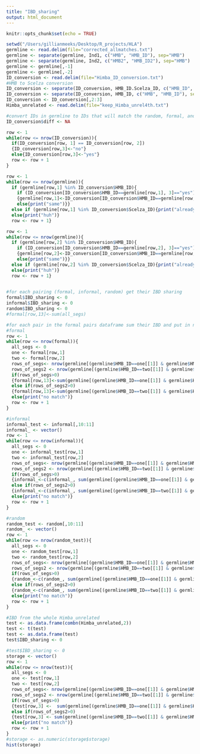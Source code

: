 ```yaml
---
title: "IBD_sharing"
output: html_document
---
```


```r
knitr::opts_chunk$set(echo = TRUE)
```
```r
setwd("/Users/gillianmeeks/Desktop/R_projects/HLA")
germline <- read.delim(file="corrected_allmatches.txt")
germline <- separate(germline, Ind1, c("HMB", "HMB_ID"), sep="HMB")
germline <- separate(germline, Ind2, c("HMB2", "HMB_ID2"), sep="HMB")
germline <- germline[,-1]
germline <- germline[,-2]
ID_conversion <- read.delim(file="Himba_ID_conversion.txt")
#HMB to Scelza conversion
ID_conversion <- separate(ID_conversion, HMB_ID.Scelza_ID, c("HMB_ID", "Scelza_ID"), sep=" ")
ID_conversion <- separate(ID_conversion, HMB_ID, c("HMB", "HMB_ID"), sep="HMB")
ID_conversion <- ID_conversion[,2:3]
Himba_unrelated <- read.delim(file="keep_Himba_unrel4th.txt")
```


```r
#convert IDs in germline to IDs that will match the random, formal, and informal pairs sheet
ID_conversion$diff <- NA

row <- 1
while(row <= nrow(ID_conversion)){
  if(ID_conversion[row, 1] == ID_conversion[row, 2])
  {ID_conversion[row,3]<-"no"}
  else{ID_conversion[row,3]<-"yes"}
  row <- row + 1
}

row <- 1
while(row <= nrow(germline)){
  if (germline[row,1] %in% ID_conversion$HMB_ID){
    if (ID_conversion[ID_conversion$HMB_ID==germline[row,1], 3]=="yes")
    {germline[row,1]<-ID_conversion[ID_conversion$HMB_ID==germline[row,1], 2]}
    else{print("same")}}
  else if (germline[row,1] %in% ID_conversion$Scelza_ID){print("already Scelza")}
  else{print("huh")}
  row <- row + 1}

row <- 1
while(row <= nrow(germline)){
  if (germline[row,2] %in% ID_conversion$HMB_ID){
    if (ID_conversion[ID_conversion$HMB_ID==germline[row,2], 3]=="yes")
    {germline[row,2]<-ID_conversion[ID_conversion$HMB_ID==germline[row,2], 2]; print("diff")}
    else{print("same")}}
  else if (germline[row,2] %in% ID_conversion$Scelza_ID){print("already Scelza")}
  else{print("huh")}
  row <- row + 1}
                      
```
```r
#for each pairing (formal, informal, random) get their IBD sharing
formal$IBD_sharing <- 0
informal$IBD_sharing <- 0
random$IBD_sharing <- 0
#formal[row,13]<-sum(all_segs)

#for each pair in the formal pairs dataframe sum their IBD and put in new column (13)
#formal
row <- 1
while(row <= nrow(formal)){
  all_segs <- 0
  one <- formal[row,1]
  two <- formal[row,2]
  rows_of_segs<- nrow(germline[(germline$HMB_ID==one[[1]] & germline$HMB_ID2==two[[1]]), ] [7])
  rows_of_segs2 <- nrow(germline[(germline$HMB_ID==two[[1]] & germline$HMB_ID2==one[[1]]), ] [7])
  if(rows_of_segs>0)
  {formal[row,13]<-sum(germline[(germline$HMB_ID==one[[1]] & germline$HMB_ID2==two[[1]]), ] [7])}
  else if(rows_of_segs2>0)
  {formal[row,13]<-sum(germline[(germline$HMB_ID==two[[1]] & germline$HMB_ID2==one[[1]]), ] [7])}
  else{print("no match")}
  row <- row + 1
}
```

```r
#informal
informal_test <- informal[,10:11]
informal_ <- vector()
row <- 1
while(row <= nrow(informal)){
  all_segs <- 0
  one <- informal_test[row,1]
  two <- informal_test[row,2]
  rows_of_segs<- nrow(germline[(germline$HMB_ID==one[[1]] & germline$HMB_ID2==two[[1]]), ] [7])
  rows_of_segs2 <- nrow(germline[(germline$HMB_ID==two[[1]] & germline$HMB_ID2==one[[1]]), ] [7])
  if(rows_of_segs>0)
  {informal_<-c(informal_, sum(germline[(germline$HMB_ID==one[[1]] & germline$HMB_ID2==two[[1]]), ] [7]))}
  else if(rows_of_segs2>0)
  {informal_<-c(informal_, sum(germline[(germline$HMB_ID==two[[1]] & germline$HMB_ID2==one[[1]]), ] [7]))}
  else{print("no match")}
  row <- row + 1
}
```
```r
#random
random_test <- random[,10:11]
random_ <- vector()
row <- 1
while(row <= nrow(random_test)){
  all_segs <- 0
  one <- random_test[row,1]
  two <- random_test[row,2]
  rows_of_segs<- nrow(germline[(germline$HMB_ID==one[[1]] & germline$HMB_ID2==two[[1]]), ] [7])
  rows_of_segs2 <- nrow(germline[(germline$HMB_ID==two[[1]] & germline$HMB_ID2==one[[1]]), ] [7])
  if(rows_of_segs>0)
  {random_<-c(random_, sum(germline[(germline$HMB_ID==one[[1]] & germline$HMB_ID2==two[[1]]), ] [7]))}
  else if(rows_of_segs2>0)
  {random_<-c(random_, sum(germline[(germline$HMB_ID==two[[1]] & germline$HMB_ID2==one[[1]]), ] [7]))}
  else{print("no match")}
  row <- row + 1
}
```
```r
#IBD from the whole Himba_unrelated
test <- as.data.frame(combn(Himba_unrelated,2))
test <- t(test)
test <- as.data.frame(test)
test$IBD_sharing <- 0

#test$IBD_sharing <- 0
storage <- vector()
row <- 1
while(row <= nrow(test)){
  all_segs <- 0
  one <- test[row,1]
  two <- test[row,2]
  rows_of_segs<- nrow(germline[(germline$HMB_ID==one[[1]] & germline$HMB_ID2==two[[1]]), ] [7])
  rows_of_segs2 <- nrow(germline[(germline$HMB_ID==two[[1]] & germline$HMB_ID2==one[[1]]), ] [7])
  if(rows_of_segs>0)
  {test[row,3] <-  sum(germline[(germline$HMB_ID==one[[1]] & germline$HMB_ID2==two[[1]]), ] [7])}
  else if(rows_of_segs2>0)
  {test[row,3] <- sum(germline[(germline$HMB_ID==two[[1]] & germline$HMB_ID2==one[[1]]), ] [7])}
  else{print("no match")}
  row <- row + 1
}
#storage <- as.numeric(storage$storage)
hist(storage)
```